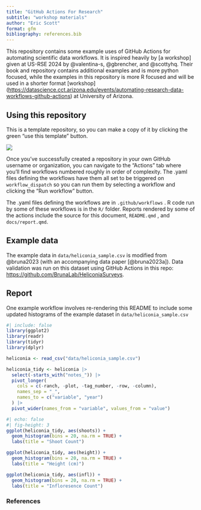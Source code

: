 ```yaml
---
title: "GitHub Actions For Research"
subtitle: "workshop materials"
author: "Eric Scott"
format: gfm
bibliography: references.bib
---
```


<!-- README.md is generated from README.qmd.  Do not edit README.md, edit README.qmd instead! -->

This repository contains some example uses of GitHub Actions for automating scientific data workflows.
It is inspired heavily by \[a workshop\] given at US-RSE 2024 by \@valentina-s, \@gbrencher, and \@scottyhq.
Their book and repository contains additional examples and is more python focused, while the examples in this repository is more R focused and will be used in a shorter format \[workshop\](<https://datascience.cct.arizona.edu/events/automating-research-data-workflows-github-actions>) at University of Arizona.

## Using this repository

This is a template repository, so you can make a copy of it by clicking the green "use this template" button.

![](images/Screenshot%202024-11-18%20at%203.01.38%20PM.png)

Once you've successfully created a repository in your own GitHub username or organization, you can navigate to the "Actions" tab where you'll find workflows numbered roughly in order of complexity.
The .yaml files defining the workflows have them all set to be triggered on `workflow_dispatch` so you can run them by selecting a workflow and clicking the "Run workflow" button.

The .yaml files defining the workflows are in `.github/workflows` .
R code run by some of these workflows is in the `R/` folder.
Reports rendered by some of the actions include the source for this document, `README.qmd` , and `docs/report.qmd`.

## Example data

The example data in `data/heliconia_sample.csv` is modified from @bruna2023 (with an accompanying data paper [@bruna2023a]).
Data validation was run on this dataset using GitHub Actions in this repo: [https://github.com/BrunaLab/HeliconiaSurveys](https://github.com/BrunaLab/HeliconiaSurveys?tab=readme-ov-file).

## Report

One example workflow involves re-rendering this README to include some updated histograms of the example dataset in `data/heliconia_sample.csv`

```r
#| include: false
library(ggplot2)
library(readr)
library(tidyr)
library(dplyr)

heliconia <- read_csv("data/heliconia_sample.csv")

heliconia_tidy <- heliconia |> 
  select(-starts_with("notes_")) |> 
  pivot_longer(
    cols = c(-ranch, -plot, -tag_number, -row, -column),
    names_sep = "_",
    names_to = c("variable", "year")
  ) |> 
  pivot_wider(names_from = "variable", values_from = "value")
```

```r
#| echo: false
#| fig-height: 3
ggplot(heliconia_tidy, aes(shoots)) +
  geom_histogram(bins = 20, na.rm = TRUE) +
  labs(title = "Shoot Count")

ggplot(heliconia_tidy, aes(height)) +
  geom_histogram(bins = 20, na.rm = TRUE) +
  labs(title = "Height (cm)")

ggplot(heliconia_tidy, aes(infl)) +
  geom_histogram(bins = 20, na.rm = TRUE) +
  labs(title = "Infloresence Count")
```

### References

::: refs
:::
